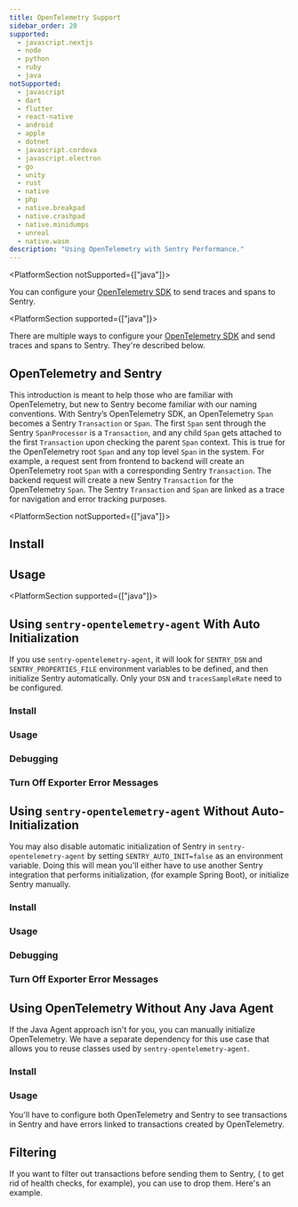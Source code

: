 ```yaml
---
title: OpenTelemetry Support
sidebar_order: 20
supported:
  - javascript.nextjs
  - node
  - python
  - ruby
  - java
notSupported:
  - javascript
  - dart
  - flutter
  - react-native
  - android
  - apple
  - dotnet
  - javascript.cordova
  - javascript.electron
  - go
  - unity
  - rust
  - native
  - php
  - native.breakpad
  - native.crashpad
  - native.minidumps
  - unreal
  - native.wasm
description: "Using OpenTelemetry with Sentry Performance."
---
```


<Include name="beta-note-opentelemetry.mdx" />

<PlatformSection notSupported={["java"]}>

You can configure your [OpenTelemetry SDK](https://opentelemetry.io/) to send traces and spans to Sentry.

</PlatformSection>

<PlatformSection supported={["java"]}>

There are multiple ways to configure your [OpenTelemetry SDK](https://opentelemetry.io/) and send traces and spans to Sentry. They're described below.

</PlatformSection>

## OpenTelemetry and Sentry

This introduction is meant to help those who are familiar with OpenTelemetry, but new to Sentry become familiar with our naming conventions.
With Sentry’s OpenTelemetry SDK, an OpenTelemetry `Span` becomes a Sentry `Transaction` or `Span`. The first `Span` sent through the Sentry `SpanProcessor` is a `Transaction`, and any child `Span` gets attached to the first `Transaction` upon checking the parent `Span` context. This is true for the OpenTelemetry root `Span` and any top level `Span` in the system. For example, a request sent from frontend to backend will create an OpenTelemetry root `Span` with a corresponding Sentry `Transaction`. The backend request will create a new Sentry `Transaction` for the OpenTelemetry `Span`. The Sentry `Transaction` and `Span` are linked as a trace for navigation and error tracking purposes.

<PlatformSection notSupported={["java"]}>

## Install

<PlatformContent includePath="performance/opentelemetry-install" />

## Usage

<PlatformContent includePath="performance/opentelemetry-setup" />

</PlatformSection>

<PlatformSection supported={["java"]}>

## Using `sentry-opentelemetry-agent` With Auto Initialization

If you use `sentry-opentelemetry-agent`, it will look for `SENTRY_DSN` and `SENTRY_PROPERTIES_FILE` environment variables to be defined, and then initialize Sentry automatically. Only your `DSN` and `tracesSampleRate` need to be configured.

### Install

<PlatformContent includePath="performance/opentelemetry-install/with-java-agent/with-auto-init" />

### Usage

<PlatformContent includePath="performance/opentelemetry-setup/with-java-agent/with-auto-init" />

### Debugging

<PlatformContent includePath="performance/opentelemetry-setup/with-java-agent/with-auto-init/debugging" />

### Turn Off Exporter Error Messages

<PlatformContent includePath="performance/opentelemetry-setup/with-java-agent/exporter-messages" />

## Using `sentry-opentelemetry-agent` Without Auto-Initialization

You may also disable automatic initialization of Sentry in `sentry-opentelemetry-agent` by setting `SENTRY_AUTO_INIT=false` as an environment variable. Doing this will mean you'll either have to use another Sentry integration that performs initialization, (for example Spring Boot), or initialize Sentry manually.

### Install

<PlatformContent includePath="performance/opentelemetry-install/with-java-agent/without-auto-init" />

### Usage

<PlatformContent includePath="performance/opentelemetry-setup/with-java-agent/without-auto-init" />

### Debugging

<PlatformContent includePath="performance/opentelemetry-setup/with-java-agent/without-auto-init/debugging" />

### Turn Off Exporter Error Messages

<PlatformContent includePath="performance/opentelemetry-setup/with-java-agent/exporter-messages" />

## Using OpenTelemetry Without Any Java Agent

If the Java Agent approach isn't for you, you can manually initialize OpenTelemetry. We have a separate dependency for this use case that allows you to reuse classes used by `sentry-opentelemetry-agent`.

### Install

<PlatformContent includePath="performance/opentelemetry-install/without-java-agent" />

### Usage

You'll have to configure both OpenTelemetry and Sentry to see transactions in Sentry and have errors linked to transactions created by OpenTelemetry.

<PlatformContent includePath="performance/opentelemetry-setup/without-java-agent" />

</PlatformSection>

## Filtering

If you want to filter out transactions before sending them to Sentry, ( to get rid of health checks, for example), you can use <PlatformLink to="/configuration/options/#before-send-transaction"><PlatformIdentifier name="before-send-transaction" /></PlatformLink> to drop them. <PlatformLink to="/configuration/filtering/#using-platformidentifier-namebefore-send-transaction-">Here's an example</PlatformLink>.
